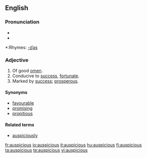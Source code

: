 ==English==

===Pronunciation===
*{{IPA|/ɔˈspɪʃˌəs/}}
*{{audio|en-us-auspicious.ogg|Audio (US)}}

*:Rhymes: [[Rhymes:English:-ɪʃəs|-ɪʃəs]]

===Adjective===
{{infl|en|adjective}}

# Of good [[omen]].
# Conducive to [[success]], [[fortunate]].
# Marked by [[success]]; [[prosperous]].

====Synonyms====
*[[favourable]]
*[[promising]]
*[[propitious]]

====Related terms====
*[[auspiciously]]

[[fr:auspicious]]
[[io:auspicious]]
[[it:auspicious]]
[[hu:auspicious]]
[[fi:auspicious]]
[[ta:auspicious]]
[[te:auspicious]]
[[vi:auspicious]]